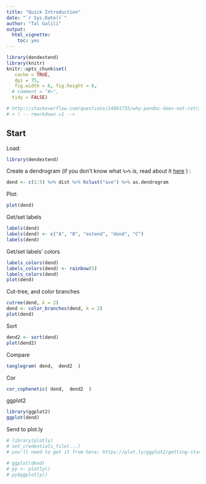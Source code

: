 ```yaml
---
title: "Quick Introduction"
date: "`r Sys.Date()`"
author: "Tal Galili"
output: 
  html_vignette: 
    toc: yes
---
```

<!--
%\VignetteEngine{knitr::rmarkdown}
%\VignetteIndexEntry{A quick introduction to dendextend (start here)}
-->


```r
library(dendextend)
library(knitr)
knitr::opts_chunk$set(
   cache = TRUE,
   dpi = 75,
   fig.width = 6, fig.height = 6,
  # comment = "#>",
  tidy = FALSE)

# http://stackoverflow.com/questions/24091735/why-pandoc-does-not-retrieve-the-image-file
# < ! -- rmarkdown v1 -->

```



Start
------------------------------

Load:

```r
library(dendextend)
```


Create a dendrogram (if you don't know what `%>%` is, read about it [here](http://cran.r-project.org/web/packages/magrittr/vignettes/magrittr.html) ) :

```r
dend <- c(1:5) %>% dist %>% hclust("ave") %>% as.dendrogram
```

Plot:

```r
plot(dend)
```

Get/set labels

```r
labels(dend)
labels(dend) <- c("A", "B", "extend", "dend", "C")
labels(dend)
```

Get/set labels' colors

```r
labels_colors(dend)
labels_colors(dend) <- rainbow(5)
labels_colors(dend)
plot(dend)
```


Cut-tree, and color branches

```r
cutree(dend, k = 2)
dend <- color_branches(dend, k = 2)
plot(dend)
```


Sort

```r
dend2 <- sort(dend)
plot(dend2)
```

Compare

```r
tanglegram( dend,  dend2  )
```

Cor

```r
cor_cophenetic( dend,  dend2  )
```


ggplot2

```r
library(ggplot2)
ggplot(dend) 
```

Send to plot.ly

```r

# library(plotly)
# set_credentials_file(...) 
# you'll need to get it from here: https://plot.ly/ggplot2/getting-started/

# ggplot(dend)
# py <- plotly()
# py$ggplotly()

```








